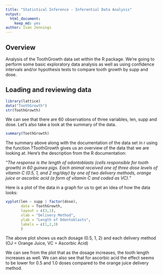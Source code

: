 ```yaml
---
title: "Statistical Inference - Inferential Data Analysis"
output:
  html_document:
    keep_md: yes
author: Ivan Jennings
---
```


## Overview
Analysis of the ToothGrowth data set within the R package. We're going to perform some basic exploratory data analysis as well as using confidence intervals and/or hypothesis tests to compare tooth growth by supp and dose.

## Loading and reviewing data
```r
library(lattice)
data("ToothGrowth")
str(ToothGrowth)
```

We can see that there are 60 observations of three variables, len, supp and dose. Let's also take a look at the summary of the data.

```r
summary(ToothGrowth)
```

The summary above along with the documentation of the data set in r using the function ?ToothGrowth gives us an overview of the data that we are looking at. Here's the description from the R documentation:

*"The response is the length of odontoblasts (cells responsible for tooth growth) in 60 guinea pigs. Each animal received one of three dose levels of vitamin C (0.5, 1, and 2 mg/day) by one of two delivery methods, orange juice or ascorbic acid (a form of vitamin C and coded as VC)."*

Here is a plot of the data in a graph for us to get an idea of how the data looks:

```r
xyplot(len ~ supp | factor(dose),
       data = ToothGrowth,
       layout = c(3,1),
       xlab = "Delivery Method",
       ylab = "Length of Odontoblasts",
       labels = c(1,2,3)
       )
```

The above plot shows us each dosage (0.5, 1, 2)  and each delivery method (OJ = Orange Juice, VC = Ascorbic Acid)

We can see from the plot that as the dosage increases, the tooth length increases as well. We can also see that for ascorbic acid the effect seems to be lower for 0.5 and 1.0 doses compared to the orange juice delivery method.